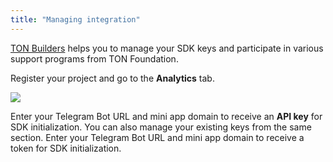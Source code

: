 ```yaml
---
title: "Managing integration"
---
```


[TON Builders](https://builders.ton.org) helps you to manage your SDK keys and participate in various support programs from TON Foundation.

Register your project and go to the **Analytics** tab.

![](/resources/images/tma-analytics/analytics-preparations-1.png)

Enter your Telegram Bot URL and mini app domain to receive an **API key** for SDK initialization. You can also manage your existing keys from the same section. Enter your Telegram Bot URL and mini app domain to receive a token for SDK initialization.